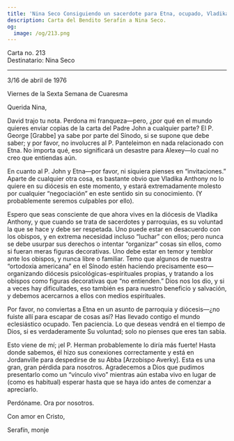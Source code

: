 ```yaml
---
title: 'Nina Seco Consiguiendo un sacerdote para Etna, ocupado, Vladika Averky falleció'
description: Carta del Bendito Serafín a Nina Seco.
og:
  image: /og/213.png
---
```


<div style={{textAlign:'right', fontFamily:'monospace'}}>Carta no. 213</div>
<div style={{textAlign:'left', fontFamily:'monospace'}}>Destinatario: Nina Seco</div>

---

3/16 de abril de 1976

Viernes de la Sexta Semana de Cuaresma

Querida Nina,

David trajo tu nota. Perdona mi franqueza—pero, ¿por qué en el mundo quieres enviar copias de la carta del Padre John a cualquier parte? El P. George [Grabbe] ya sabe por parte del Sínodo, si se supone que debe saber; y por favor, no involucres al P. Panteleimon en nada relacionado con Etna. No importa qué, eso significará un desastre para Alexey—lo cual no creo que entiendas aún.

En cuanto al P. John y Etna—por favor, ni siquiera pienses en “invitaciones.” Aparte de cualquier otra cosa, es bastante obvio que Vladika Anthony no lo quiere en su diócesis en este momento, y estará extremadamente molesto por cualquier “negociación” en este sentido sin su conocimiento. (Y probablemente seremos culpables por ello).

Espero que seas consciente de que ahora vives en la diócesis de Vladika Anthony, y que cuando se trata de sacerdotes y parroquias, es su voluntad la que se hace y debe ser respetada. Uno puede estar en desacuerdo con los obispos, y en extrema necesidad incluso “luchar” con ellos; pero nunca se debe usurpar sus derechos o intentar “organizar” cosas sin ellos, como si fueran meras figuras decorativas. Uno debe estar en temor y temblor ante los obispos, y nunca libre o familiar. Temo que algunos de nuestra “ortodoxia americana” en el Sínodo estén haciendo precisamente eso—organizando diócesis psicológicas-espirituales propias, y tratando a los obispos como figuras decorativas que “no entienden.” Dios nos los dio, y si a veces hay dificultades, eso también es para nuestro beneficio y salvación, y debemos acercarnos a ellos con medios espirituales.

Por favor, no conviertas a Etna en un asunto de parroquia y diócesis—¿no fuiste allí para escapar de cosas así? Has llevado contigo el mundo eclesiástico ocupado. Ten paciencia. Lo que deseas vendrá en el tiempo de Dios, si es verdaderamente Su voluntad; solo no pienses que eres tan sabia.

Esto viene de mí; ¡el P. Herman probablemente lo diría más fuerte! Hasta donde sabemos, él hizo sus conexiones correctamente y está en Jordanville para despedirse de su Abba [Arzobispo Averky]. Esta es una gran, gran pérdida para nosotros. Agradecemos a Dios que pudimos presentarlo como un “vínculo vivo” mientras aún estaba vivo en lugar de (como es habitual) esperar hasta que se haya ido antes de comenzar a apreciarlo.

Perdóname. Ora por nosotros.

Con amor en Cristo,

Serafín, monje